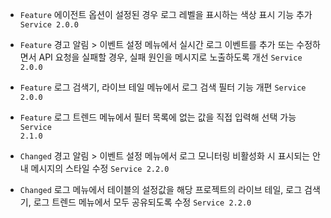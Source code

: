 
- <code class="Feature">Feature</code> 에이전트 옵션이 설정된 경우 로그 레벨을 표시하는 색상 표시 기능 추가 <code class='changelog-service'>Service 2.0.0​</code>

- <code class="Feature">Feature</code> <span class="uitext">경고 알림</span> &gt; <span class="uitext">이벤트 설정</span> 메뉴에서 실시간 로그 이벤트를 추가 또는 수정하면서 API 요청을 실패할 경우, 실패 원인을 메시지로 노출하도록 개선 <code class='changelog-service'>Service 2.0.0​</code>

- <code class="Feature">Feature</code> <span class="uitext">로그 검색기</span>, <span class="uitext">라이브 테일</span> 메뉴에서 로그 검색 필터 기능 개편 <code class='changelog-service'>Service 2.0.0​</code>

- <code class="Feature">Feature</code> <span class="uitext">로그 트렌드</span> 메뉴에서 <span class="uitext">필터</span> 목록에 없는 값을 직접 입력해 선택 가능 <code class='changelog-service'>Service 2.1.0​</code>

- <code class="Changed">Changed</code> <span class="uitext">경고 알림</span> &gt; <span class="uitext">이벤트 설정</span> 메뉴에서 로그 모니터링 비활성화 시 표시되는 안내 메시지의 스타일 수정 <code class='changelog-service'>Service 2.2.0​</code>

- <code class="Changed">Changed</code> <span class="uitext">로그</span> 메뉴에서 테이블의 설정값을 해당 프로젝트의 <span class="uitext">라이브 테일</span>, <span class="uitext">로그 검색기</span>, <span class="uitext">로그 트렌드</span> 메뉴에서 모두 공유되도록 수정 <code class='changelog-service'>Service 2.2.0​</code>

